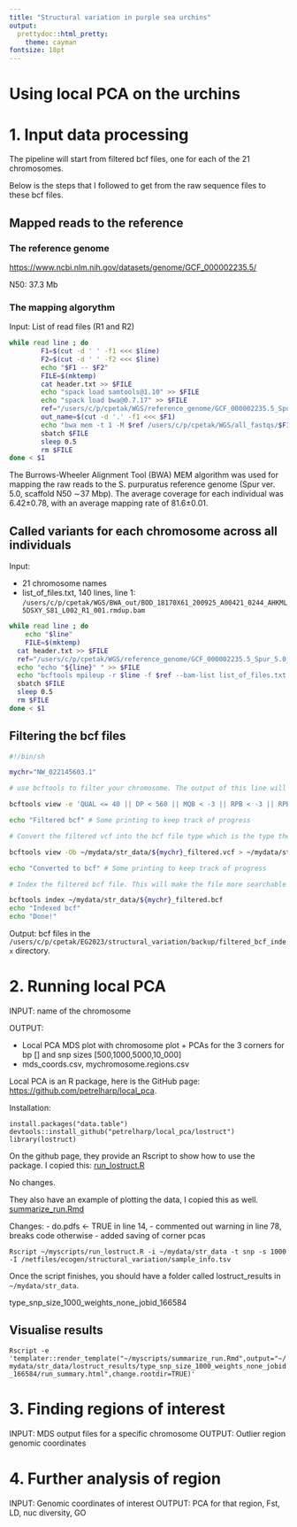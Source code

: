 ```yaml
---
title: "Structural variation in purple sea urchins"
output:
  prettydoc::html_pretty:
    theme: cayman
fontsize: 18pt
---
```


# Using local PCA on the urchins


# 1. Input data processing
The pipeline will start from filtered bcf files, one for each of the 21 chromosomes.

Below is the steps that I followed to get from the raw sequence files to these bcf files.

## Mapped reads to the reference

### The reference genome

<https://www.ncbi.nlm.nih.gov/datasets/genome/GCF_000002235.5/>

N50: 37.3 Mb

### The mapping algorythm

Input: List of read files (R1 and R2)

```bash
while read line ; do
        F1=$(cut -d ' ' -f1 <<< $line)
        F2=$(cut -d ' ' -f2 <<< $line)
        echo "$F1 -- $F2"
        FILE=$(mktemp)
        cat header.txt >> $FILE
        echo "spack load samtools@1.10" >> $FILE
        echo "spack load bwa@0.7.17" >> $FILE
        ref="/users/c/p/cpetak/WGS/reference_genome/GCF_000002235.5_Spur_5.0_genomic.fna"
        out_name=$(cut -d '.' -f1 <<< $F1)
        echo "bwa mem -t 1 -M $ref /users/c/p/cpetak/WGS/all_fastqs/$F1 /users/c/p/cpetak/WGS/all_fastqs/$F2 | samtools view -S -b > /users/c/p/cpetak/WGS/BWA_out/$out_name.bam" >> $FILE
        sbatch $FILE
        sleep 0.5
        rm $FILE
done < $1
```

The Burrows-Wheeler Alignment Tool (BWA) MEM algorithm was used for mapping the raw reads to the S. purpuratus reference genome (Spur ver. 5.0, scaffold N50 ∼37 Mbp). The average coverage for each individual was 6.42±0.78, with an average mapping rate of 81.6±0.01.

## Called variants for each chromosome across all individuals

Input:

-   21 chromosome names
-   list_of_files.txt, 140 lines, line 1: `/users/c/p/cpetak/WGS/BWA_out/BOD_18170X61_200925_A00421_0244_AHKML5DSXY_S81_L002_R1_001.rmdup.bam`

```bash
while read line ; do
	echo "$line"
	FILE=$(mktemp)
  cat header.txt >> $FILE
  ref="/users/c/p/cpetak/WGS/reference_genome/GCF_000002235.5_Spur_5.0_genomic.fna"
  echo "echo "${line}" " >> $FILE
  echo "bcftools mpileup -r $line -f $ref --bam-list list_of_files.txt | bcftools call -mv -Ob -o multi_bam_${line}.bcf" >> $FILE
  sbatch $FILE
  sleep 0.5
  rm $FILE
done < $1
```

## Filtering the bcf files

```bash
#!/bin/sh

mychr="NW_022145603.1"

# use bcftools to filter your chromosome. The output of this line will be a vcf file that we can look at

bcftools view -e 'QUAL <= 40 || DP < 560 || MQB < -3 || RPB < -3 || RPB > 3 || AN < 238' ~/mydata/str_data/multi_bam_${mychr}.bcf > ~/mydata/str_data/${mychr}_filtered.vcf

echo "Filtered bcf" # Some printing to keep track of progress

# Convert the filtered vcf into the bcf file type which is the type the R package will be expecting

bcftools view -Ob ~/mydata/str_data/${mychr}_filtered.vcf > ~/mydata/str_data/${mychr}_filtered.bcf

echo "Converted to bcf" # Some printing to keep track of progress

# Index the filtered bcf file. This will make the file more searchable by the algorythm reading it.

bcftools index ~/mydata/str_data/${mychr}_filtered.bcf
echo "Indexed bcf"
echo "Done!"
```

Output: bcf files in the `/users/c/p/cpetak/EG2023/structural_variation/backup/filtered_bcf_index ` directory.

# 2. Running local PCA
INPUT: name of the chromosome

OUTPUT: 

  - Local PCA MDS plot with chromosome plot + PCAs for the 3 corners for bp [] and snp sizes [500,1000,5000,10_000]
  - mds_coords.csv, mychromosome.regions.csv

Local PCA is an R package, here is the GitHub page: <https://github.com/petrelharp/local_pca>. 

Installation:
```
install.packages("data.table")
devtools::install_github("petrelharp/local_pca/lostruct")
library(lostruct)
```

On the github page, they provide an Rscript to show how to use the package. I copied this: [run_lostruct.R](https://github.com/Cpetak/local_pca_pipe/blob/main/run_lostruct.R)

No changes.

They also have an example of plotting the data, I copied this as well.
[summarize_run.Rmd](https://github.com/Cpetak/local_pca_pipe/blob/main/summarize_run.Rmd)

Changes: 
- do.pdfs <- TRUE in line 14, 
- commented out warning in line 78, breaks code otherwise
- added saving of corner pcas

`Rscript ~/myscripts/run_lostruct.R -i ~/mydata/str_data -t snp -s 1000 -I /netfiles/ecogen/structural_variation/sample_info.tsv` 

Once the script finishes, you should have a folder called lostruct_results in `~/mydata/str_data`. 

type_snp_size_1000_weights_none_jobid_166584

## Visualise results

`Rscript -e 'templater::render_template("~/myscripts/summarize_run.Rmd",output="~/mydata/str_data/lostruct_results/type_snp_size_1000_weights_none_jobid_166584/run_summary.html",change.rootdir=TRUE)'`



# 3. Finding regions of interest
INPUT: MDS output files for a specific chromosome
OUTPUT: Outlier region genomic coordinates

# 4. Further analysis of region
INPUT: Genomic coordinates of interest
OUTPUT: PCA for that region, Fst, LD, nuc diversity, GO
